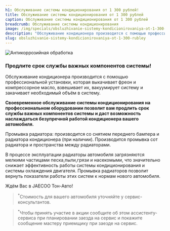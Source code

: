 ```yaml
---
h1: Обслуживание системы кондиционирования от 1 300 рублей!
title: Обслуживание системы кондиционирования от 1 300 рублей
caption: Обслуживание системы кондиционирования от 1 300 рублей
breadcrumb: Обслуживание системы кондиционирования
image: /img/specials/obsluzhivanie-sistemy-kondicionirovaniya-ot-1-300-rubley/thumb.webp
description: "Обслуживание кондиционера производится с помощью профессиональной установки, которая выкачивает фреон и компрессорное масло, взвешивает их, вакуумирует систему и закачивает необходимый объём в систему."
slug: obsluzhivanie-sistemy-kondicionirovaniya-ot-1-300-rubley
---
```



<picture>
	<source media="(min-width: 640px)" srcset="/img/specials/obsluzhivanie-sistemy-kondicionirovaniya-ot-1-300-rubley/banner.webp" />
	<source media="(min-width: 320px)" srcset="/img/specials/obsluzhivanie-sistemy-kondicionirovaniya-ot-1-300-rubley/thumb.webp" />
	<img src="/img/specials/obsluzhivanie-sistemy-kondicionirovaniya-ot-1-300-rubley/banner.webp" class="w-full mb-10" alt="Антикоррозийная обработка" />
</picture>

### **Продлите срок службы важных компонентов системы!**

Обслуживание кондиционера производится с помощью профессиональной установки, которая выкачивает фреон и компрессорное масло, взвешивает их, вакуумирует систему и закачивает необходимый объём в систему.

**Своевременное обслуживание системы кондиционирования на профессиональном оборудовании позволит вам продлить срок службы важных компонентов системы и даст возможность наслаждаться безупречной работой кондиционера вашего автомобиля.**

Промывка радиатора: производится со снятием переднего бампера и радиатора кондиционера (при наличии). Производится промывка сот радиатора и пространства между радиаторами.

В процессе эксплуатации радиаторы автомобиля загрязняются мелкими частицами песка,пыли,грязи и насекомыми, что значительно снижает эффективность работы системы кондиционирования и системы охлаждения двигателя. Промывка радиаторов позволит вернуть показатели работы этих систем к нормам нового автомобиля.

Ждём Вас в JAECOO Тон-Авто!

> <sup>*</sup>Стоимость для вашего автомобиля уточняйте у сервис-консультантов.

<SpecialSalonsInfo dataFormName="Узнать подробнее. Обслуживание системы кондиционирования" />

> <sup>*</sup>Чтобы принять участие в акции сообщите об этом ассистенту-сервиса при планировании заезда на сервис и покажите сообщение мастеру приемщику при заезде на сервис.